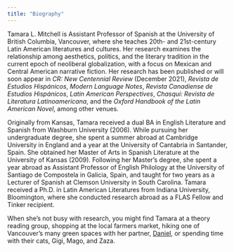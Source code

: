 ```yaml
---
title: "Biography"
---
```



Tamara L. Mitchell is Assistant Professor of Spanish at the University of British Columbia, Vancouver, where she teaches 20th- and 21st-century Latin American literatures and cultures. 
Her research examines the relationship among aesthetics, politics, and the literary tradition in the current epoch of neoliberal globalization, with a focus on Mexican and Central American narrative fiction. 
Her research has been published or will soon appear in _CR: New Centennial Review_ (December 2021), _Revista de Estudios Hispánicos_, _Modern Language Notes_, _Revista Canadiense de Estudios Hispánicos_, _Latin American Perspectives_, _Chasqui: Revista de Literatura Latinoamericana_, and the _Oxford Handbook of the Latin American Novel_, among other venues.



Originally from Kansas, Tamara received a dual BA in English Literature and Spanish from Washburn University (2006). 
While pursuing her undergraduate degree, she spent a summer abroad at Cambridge University in England and a year at the University of Cantabria in Santander, Spain. 
She obtained her Master of Arts in Spanish Literature at the University of Kansas (2009). 
Following her Master's degree, she spent a year abroad as Assistant Professor of English Philology at the University of Santiago de Compostela in Galicia, Spain, 
and taught for two years as a Lecturer of Spanish at Clemson University in South Carolina. 
Tamara received a Ph.D. in Latin American Literatures from Indiana University, Bloomington, where she conducted research abroad as a FLAS Fellow and Tinker recipient.


When she's not busy with research, you might find Tamara at a theory reading group, shopping at the local farmers market, hiking one of Vancouver's many green spaces with her partner, [Daniel](https://dajmcdon.github.io), or spending time with their cats, Gigi, Mago, and Zaza.
